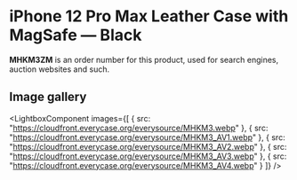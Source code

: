 
# iPhone 12 Pro Max Leather Case with MagSafe — Black

<Callout type='info' emoji='👉🏻'>**MHKM3ZM** is an order number for this product, used for search engines, auction websites and such.</Callout>

## Image gallery

<LightboxComponent
    images={[
      {
        src: "https://cloudfront.everycase.org/everysource/MHKM3.webp"
      },
      {
        src: "https://cloudfront.everycase.org/everysource/MHKM3_AV1.webp"
      },
      {
        src: "https://cloudfront.everycase.org/everysource/MHKM3_AV2.webp"
      },
      {
        src: "https://cloudfront.everycase.org/everysource/MHKM3_AV3.webp"
      },
      {
        src: "https://cloudfront.everycase.org/everysource/MHKM3_AV4.webp"
      }
    ]}
  />
